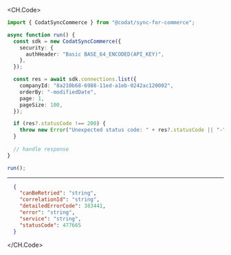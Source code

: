 
<CH.Code>
```typescript List.ts
import { CodatSyncCommerce } from "@codat/sync-for-commerce";

async function run() {
  const sdk = new CodatSyncCommerce({
    security: {
      authHeader: "Basic BASE_64_ENCODED(API_KEY)",
    },
  });

  const res = await sdk.connections.list({
    companyId: "8a210b68-6988-11ed-a1eb-0242ac120002",
    orderBy: "-modifiedDate",
    page: 1,
    pageSize: 100,
  });

  if (res?.statusCode !== 200) {
    throw new Error("Unexpected status code: " + res?.statusCode || "-");
  }
  
  // handle response
}

run();
```
---

```json Example Response
  {
    "canBeRetried": "string",
    "correlationId": "string",
    "detailedErrorCode": 383441,
    "error": "string",
    "service": "string",
    "statusCode": 477665
  }
```
</CH.Code>

